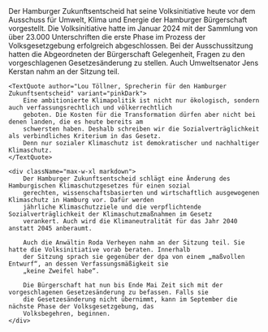 
<PressReleaseHeroBlock title={pressRelease.title} date={pressRelease.date} />

<Block>
    <div className="max-w-xl">
        Der Hamburger Zukunftsentscheid hat seine Volksinitiative heute vor dem Ausschuss für Umwelt, Klima und Energie
        der Hamburger Bürgerschaft vorgestellt. Die Volksinitiative hatte im Januar 2024 mit der Sammlung von über
        23.000 Unterschriften die erste Phase im Prozess der Volksgesetzgebung erfolgreich abgeschlossen. Bei der
        Ausschussitzung hatten die Abgeordneten der Bürgerschaft Gelegenheit, Fragen zu den vorgeschlagenen
        Gesetzesänderung zu stellen. Auch Umweltsenator Jens Kerstan nahm an der Sitzung teil.
    </div>

    <TextQuote author="Lou Töllner, Sprecherin für den Hamburger Zukunftsentscheid" variant="pinkDark">
        Eine ambitionierte Klimapolitik ist nicht nur ökologisch, sondern auch verfassungsrechtlich und völkerrechtlich
        geboten. Die Kosten für die Transformation dürfen aber nicht bei denen landen, die es heute bereits am
        schwersten haben. Deshalb schreiben wir die Sozialverträglichkeit als verbindliches Kriterium in das Gesetz.
        Denn nur sozialer Klimaschutz ist demokratischer und nachhaltiger Klimaschutz.
    </TextQuote>

    <div className="max-w-xl markdown">
        Der Hamburger Zukunftsentscheid schlägt eine Änderung des Hamburgischen Klimaschutzgesetzes für einen sozial
        gerechten, wissenschaftsbasierten und wirtschaftlich ausgewogenen Klimaschutz in Hamburg vor. Dafür werden
        jährliche Klimaschutzziele und die verpflichtende Sozialverträglichkeit der Klimaschutzmaßnahmen im Gesetz
        verankert. Auch wird die Klimaneutralität für das Jahr 2040 anstatt 2045 anberaumt.

        Auch die Anwältin Roda Verheyen nahm an der Sitzung teil. Sie hatte die Volksinitiative vorab beraten. Innerhalb
        der Sitzung sprach sie gegenüber der dpa von einem „maßvollen Entwurf“, an dessen Verfassungsmäßigkeit sie
        „keine Zweifel habe“.

        Die Bürgerschaft hat nun bis Ende Mai Zeit sich mit der vorgeschlagenen Gesetzesänderung zu befassen. Falls sie
        die Gesetzesänderung nicht übernimmt, kann im September die nächste Phase der Volksgesetzgebung, das
        Volksbegehren, beginnen.
    </div>

</Block>
